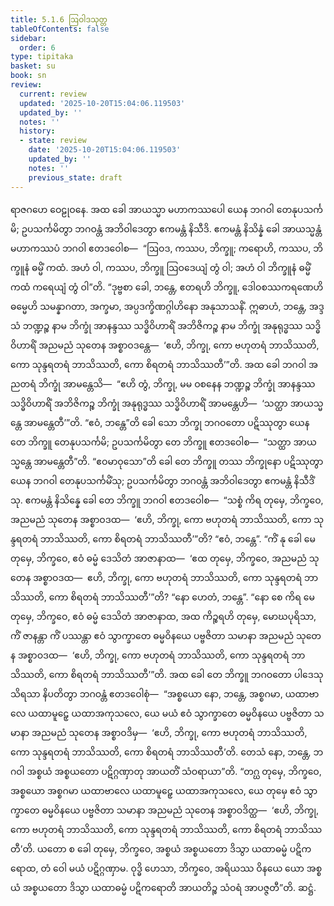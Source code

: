 ```yaml
---
title: 5.1.6 ဩဝါဒသုတ္တ
tableOfContents: false
sidebar:
  order: 6
type: tipitaka
basket: su
book: sn
review:
  current: review
  updated: '2025-10-20T15:04:06.119503'
  updated_by: ''
  notes: ''
  history:
  - state: review
    date: '2025-10-20T15:04:06.119503'
    updated_by: ''
    notes: ''
    previous_state: draft
---
```



<DynamicBreadcrumb />


<ReviewStatus review={frontmatter.review} showDetails={true} />

<HypothesisAnnotation frontmatter={frontmatter} />

<Division number="149" book="sn" e="ch" v="18" p="301">

<Paragraph number="933" book="sn">
ရာဇဂဟေ ဝေဠုဝနေ. အထ ခေါ အာယသ္မာ မဟာကဿပေါ ယေန ဘဂဝါ တေနုပသင်္ကမိ; ဥပသင်္ကမိတွာ ဘဂဝန္တံ အဘိဝါဒေတွာ ဧကမန္တံ နိသီဒိ. ဧကမန္တံ နိသိန္နံ ခေါ အာယသ္မန္တံ မဟာကဿပံ ဘဂဝါ ဧတဒဝေါစ—  “ဩဝဒ, ကဿပ, ဘိက္ခူ; ကရောဟိ, ကဿပ, ဘိက္ခူနံ ဓမ္မိံ ကထံ. အဟံ ဝါ, ကဿပ, ဘိက္ခူ ဩဝဒေယျံ တွံ ဝါ; အဟံ ဝါ ဘိက္ခူနံ ဓမ္မိံ ကထံ ကရေယျံ တွံ ဝါ”တိ.
</Paragraph>

<Paragraph number="934" book="sn">
“ဒုဗ္ဗစာ ခေါ, ဘန္တေ, ဧတရဟိ ဘိက္ခူ, ဒေါဝစဿကရဏေဟိ ဓမ္မေဟိ သမန္နာဂတာ, အက္ခမာ, အပ္ပဒက္ခိဏဂ္ဂါဟိနော အနုသာသနိံ. ဣဓာဟံ, ဘန္တေ, အဒ္ဒသံ ဘဏ္ဍဉ္စ နာမ ဘိက္ခုံ အာနန္ဒဿ သဒ္ဓိဝိဟာရိံ အဘိဇိကဉ္စ နာမ ဘိက္ခုံ အနုရုဒ္ဓဿ သဒ္ဓိဝိဟာရိံ အညမညံ သုတေန အစ္စာဝဒန္တေ—  ‘ဧဟိ, ဘိက္ခု, ကော ဗဟုတရံ ဘာသိဿတိ, ကော သုန္ဒရတရံ ဘာသိဿတိ, ကော စိရတရံ ဘာသိဿတီ’”တိ.
</Paragraph>

<Paragraph number="935" book="sn">
အထ ခေါ ဘဂဝါ အညတရံ ဘိက္ခုံ အာမန္တေသိ—  “ဧဟိ တွံ, ဘိက္ခု, မမ ဝစနေန ဘဏ္ဍဉ္စ ဘိက္ခုံ အာနန္ဒဿ သဒ္ဓိဝိဟာရိံ အဘိဇိကဉ္စ ဘိက္ခုံ အနုရုဒ္ဓဿ သဒ္ဓိဝိဟာရိံ အာမန္တေဟိ—  ‘သတ္ထာ အာယသ္မန္တေ အာမန္တေတီ’”တိ. “ဧဝံ, ဘန္တေ”တိ ခေါ သော ဘိက္ခု ဘဂဝတော ပဋိဿုတွာ ယေန တေ ဘိက္ခူ တေနုပသင်္ကမိ; ဥပသင်္ကမိတွာ တေ ဘိက္ခူ ဧတဒဝေါစ—  “သတ္ထာ အာယသ္မန္တေ အာမန္တေတီ”တိ.
</Paragraph>

<Paragraph number="936" book="sn">
“ဧဝမာဝုသော”တိ ခေါ တေ ဘိက္ခူ တဿ ဘိက္ခုနော ပဋိဿုတွာ ယေန ဘဂဝါ တေနုပသင်္ကမိံသု; ဥပသင်္ကမိတွာ ဘဂဝန္တံ အဘိဝါဒေတွာ ဧကမန္တံ နိသီဒိံသု. ဧကမန္တံ နိသိန္နေ ခေါ တေ ဘိက္ခူ ဘဂဝါ ဧတဒဝေါစ—  “သစ္စံ ကိရ တုမှေ, ဘိက္ခဝေ, အညမညံ သုတေန အစ္စာဝဒထ—  ‘ဧဟိ, ဘိက္ခု, ကော ဗဟုတရံ ဘာသိဿတိ, ကော သုန္ဒရတရံ ဘာသိဿတိ, ကော စိရတရံ ဘာသိဿတီ’”တိ? “ဧဝံ, ဘန္တေ”. “ကိံ နု ခေါ မေ တုမှေ, ဘိက္ခဝေ, ဧဝံ ဓမ္မံ ဒေသိတံ အာဇာနာထ—  ‘ဧထ တုမှေ, ဘိက္ခဝေ, အညမညံ သုတေန အစ္စာဝဒထ—  ဧဟိ, ဘိက္ခု, ကော ဗဟုတရံ ဘာသိဿတိ, ကော သုန္ဒရတရံ ဘာသိဿတိ, ကော စိရတရံ ဘာသိဿတီ’”တိ? “နော ဟေတံ, ဘန္တေ”. “နော စေ ကိရ မေ တုမှေ, ဘိက္ခဝေ, ဧဝံ ဓမ္မံ ဒေသိတံ အာဇာနာထ, အထ ကိဉ္စရဟိ တုမှေ, မောဃပုရိသာ, ကိံ ဇာနန္တာ ကိံ ပဿန္တာ ဧဝံ သွာက္ခာတေ ဓမ္မဝိနယေ ပဗ္ဗဇိတာ သမာနာ အညမညံ သုတေန အစ္စာဝဒထ—  ‘ဧဟိ, ဘိက္ခု, ကော ဗဟုတရံ ဘာသိဿတိ, ကော သုန္ဒရတရံ ဘာသိဿတိ, ကော စိရတရံ ဘာသိဿတီ’”တိ.
</Paragraph>

<Paragraph number="937" book="sn">
အထ ခေါ တေ ဘိက္ခူ ဘဂဝတော ပါဒေသု သိရသာ နိပတိတွာ ဘဂဝန္တံ ဧတဒဝေါစုံ—  “အစ္စယော နော, ဘန္တေ, အစ္စဂမာ, ယထာဗာလေ ယထာမူဠှေ ယထာအကုသလေ, ယေ မယံ ဧဝံ သွာက္ခာတေ ဓမ္မဝိနယေ ပဗ္ဗဇိတာ သမာနာ အညမညံ သုတေန အစ္စာဝဒိမှ—  ‘ဧဟိ, ဘိက္ခု, ကော ဗဟုတရံ ဘာသိဿတိ, ကော သုန္ဒရတရံ ဘာသိဿတိ, ကော စိရတရံ ဘာသိဿတီ’တိ. တေသံ နော, ဘန္တေ, ဘဂဝါ အစ္စယံ အစ္စယတော ပဋိဂ္ဂဏှာတု အာယတိံ သံဝရာယာ”တိ.
</Paragraph>

<Paragraph number="938" book="sn">
“တဂ္ဃ တုမှေ, ဘိက္ခဝေ, အစ္စယော အစ္စဂမာ ယထာဗာလေ ယထာမူဠှေ ယထာအကုသလေ, ယေ တုမှေ ဧဝံ သွာက္ခာတေ ဓမ္မဝိနယေ ပဗ္ဗဇိတာ သမာနာ အညမညံ သုတေန အစ္စာဝဒိတ္ထ—  ‘ဧဟိ, ဘိက္ခု, ကော ဗဟုတရံ ဘာသိဿတိ, ကော သုန္ဒရတရံ ဘာသိဿတိ, ကော စိရတရံ ဘာသိဿတီ’တိ. ယတော စ ခေါ တုမှေ, ဘိက္ခဝေ, အစ္စယံ အစ္စယတော ဒိသွာ ယထာဓမ္မံ ပဋိကရောထ, တံ ဝေါ မယံ ပဋိဂ္ဂဏှာမ. ဝုဒ္ဓိ ဟေသာ, ဘိက္ခဝေ, အရိယဿ ဝိနယေ ယော အစ္စယံ အစ္စယတော ဒိသွာ ယထာဓမ္မံ ပဋိကရောတိ အာယတိဉ္စ သံဝရံ အာပဇ္ဇတီ”တိ.

</Paragraph>
</Division>

<Paragraph number="939" type="center" book="sn">
ဆဋ္ဌံ.
</Paragraph>